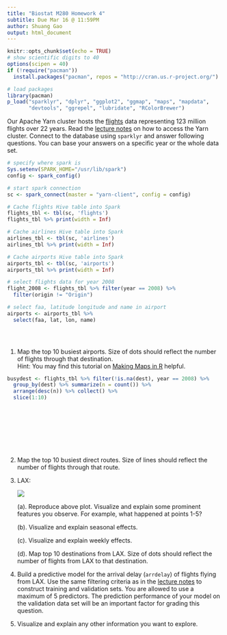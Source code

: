 ```yaml
---
title: "Biostat M280 Homework 4"
subtitle: Due Mar 16 @ 11:59PM
author: Shuang Gao
output: html_document
---
```


```r
knitr::opts_chunk$set(echo = TRUE)
# show scientific digits to 40
options(scipen = 40)
if (!require("pacman"))
  install.packages("pacman", repos = "http://cran.us.r-project.org/")

# load packages
library(pacman)
p_load("sparklyr", "dplyr", "ggplot2", "ggmap", "maps", "mapdata",
       "devtools", "ggrepel", "lubridate", "RColorBrewer")
```

Our Apache Yarn cluster hosts the [flights](http://stat-computing.org/dataexpo/2009/the-data.html) data representing 123 million flights over 22 years. Read the [lecture notes](http://hua-zhou.github.io/teaching/biostatm280-2018winter/slides/12-sparklyr/sparklyr-flights.html) on how to access the Yarn cluster. Connect to the database using `sparklyr` and answer following questions. You can base your answers on a specific year or the whole data set.
```r
# specify where spark is
Sys.setenv(SPARK_HOME="/usr/lib/spark")
config <- spark_config()

# start spark connection 
sc <- spark_connect(master = "yarn-client", config = config)

# Cache flights Hive table into Spark
flights_tbl <- tbl(sc, 'flights') 
flights_tbl %>% print(width = Inf)

# Cache airlines Hive table into Spark
airlines_tbl <- tbl(sc, 'airlines')
airlines_tbl %>% print(width = Inf)

# Cache airports Hive table into Spark
airports_tbl <- tbl(sc, 'airports')
airports_tbl %>% print(width = Inf)

```

```r
# select flights data for year 2008 
flight_2008 <- flights_tbl %>% filter(year == 2008) %>%
  filter(origin != "Origin")

# select faa, latitude longitude and name in airport
airports <- airports_tbl %>%
  select(faa, lat, lon, name)


    

```


1. Map the top 10 busiest airports. Size of dots should reflect the number of flights through that destination.  
Hint: You may find this tutorial on [Making Maps in R](http://eriqande.github.io/rep-res-web/lectures/making-maps-with-R.html) helpful.

```r
busydest <- flights_tbl %>% filter(!is.na(dest), year == 2008) %>%
  group_by(dest) %>% summarize(n = count()) %>%
  arrange(desc(n)) %>% collect() %>%
  slice(1:10)





  
  
  
```


2. Map the top 10 busiest direct routes. Size of lines should reflect the number of flights through that route.

3. LAX:
  
    <p align="center">
    ![](./lax-by-day-98-08.png)
    </p>

    (a). Reproduce above plot. Visualize and explain some prominent features you observe. For example, what happened at points 1-5?

    (b). Visualize and explain seasonal effects.
  
    (c). Visualize and explain weekly effects.
  
    (d). Map top 10 destinations from LAX. Size of dots should reflect the number of flights from LAX to that destination.
    
0. Build a predictive model for the arrival delay (`arrdelay`) of flights flying from LAX. Use the same filtering criteria as in the [lecture notes](http://hua-zhou.github.io/teaching/biostatm280-2018winter/slides/12-sparklyr/sparklyr-flights.html) to construct training and validation sets. You are allowed to use a maximum of 5 predictors. The prediction performance of your model on the validation data set will be an important factor for grading this question.
    
0. Visualize and explain any other information you want to explore.
  
